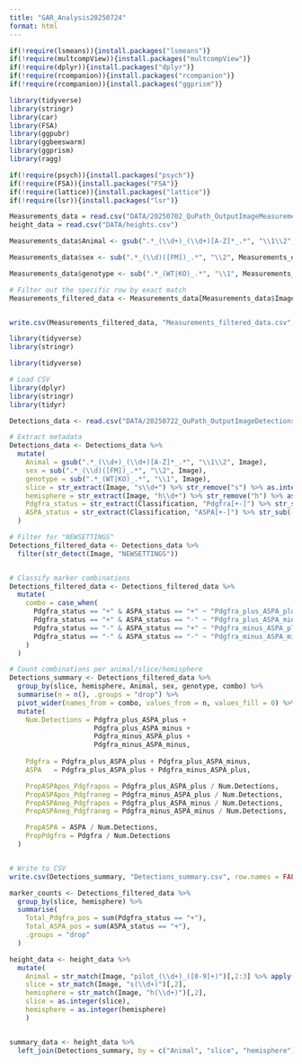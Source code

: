 ```yaml
---
title: "GAR_Analysis20250724"
format: html
---
```


```r
if(!require(lsmeans)){install.packages("lsmeans")}
if(!require(multcompView)){install.packages("multcompView")}
if(!require(dplyr)){install.packages("dplyr")}
if(!require(rcompanion)){install.packages("rcompanion")}
if(!require(rcompanion)){install.packages("ggprism")}

library(tidyverse)
library(stringr)
library(car)
library(FSA)
library(ggpubr)
library(ggbeeswarm)
library(ggprism)
library(ragg)

if(!require(psych)){install.packages("psych")}
if(!require(FSA)){install.packages("FSA")}
if(!require(lattice)){install.packages("lattice")}
if(!require(lsr)){install.packages("lsr")}

```

```r
Measurements_data = read.csv("DATA/20250702_QuPath_OutputImageMeasurements.csv")
height_data = read.csv("DATA/heights.csv")

Measurements_data$Animal <- gsub(".*_(\\d+)_(\\d+)[A-Z]*_.*", "\\1\\2", Measurements_data$Image)

Measurements_data$sex <- sub(".*_(\\d)([FM])_.*", "\\2", Measurements_data$Image)

Measurements_data$genotype <- sub(".*_(WT|KO)_.*", "\\1", Measurements_data$Image)

# Filter out the specific row by exact match
Measurements_filtered_data <- Measurements_data[Measurements_data$Image != "MAX_20250715_CTNND2_oligo_juvenile_pilot_55194_8M_WT_s1h1_ASPA488_Pdgfra594_Olig2694_DAPI405_Merged.tif_rotated.tif", ]


write.csv(Measurements_filtered_data, "Measurements_filtered_data.csv", row.names = FALSE)


```

```r
library(tidyverse)
library(stringr)

library(tidyverse)

# Load CSV
library(dplyr)
library(stringr)
library(tidyr)

Detections_data <- read.csv("DATA/20250722_QuPath_OutputImageDetections.csv")

# Extract metadata
Detections_data <- Detections_data %>%
  mutate(
    Animal = gsub(".*_(\\d+)_(\\d+)[A-Z]*_.*", "\\1\\2", Image),
    sex = sub(".*_(\\d)([FM])_.*", "\\2", Image),
    genotype = sub(".*_(WT|KO)_.*", "\\1", Image),
    slice = str_extract(Image, "s\\d+") %>% str_remove("s") %>% as.integer(),
    hemisphere = str_extract(Image, "h\\d+") %>% str_remove("h") %>% as.integer(),
    Pdgfra_status = str_extract(Classification, "Pdgfra[+-]") %>% str_sub(-1),
    ASPA_status = str_extract(Classification, "ASPA[+-]") %>% str_sub(-1)
  )

# Filter for "NEWSETTINGS"
Detections_filtered_data <- Detections_data %>%
  filter(str_detect(Image, "NEWSETTINGS"))


# Classify marker combinations
Detections_filtered_data <- Detections_filtered_data %>%
  mutate(
    combo = case_when(
      Pdgfra_status == "+" & ASPA_status == "+" ~ "Pdgfra_plus_ASPA_plus",
      Pdgfra_status == "+" & ASPA_status == "-" ~ "Pdgfra_plus_ASPA_minus",
      Pdgfra_status == "-" & ASPA_status == "+" ~ "Pdgfra_minus_ASPA_plus",
      Pdgfra_status == "-" & ASPA_status == "-" ~ "Pdgfra_minus_ASPA_minus"
    )
  )

# Count combinations per animal/slice/hemisphere
Detections_summary <- Detections_filtered_data %>%
  group_by(slice, hemisphere, Animal, sex, genotype, combo) %>%
  summarise(n = n(), .groups = "drop") %>%
  pivot_wider(names_from = combo, values_from = n, values_fill = 0) %>%
  mutate(
    Num.Detections = Pdgfra_plus_ASPA_plus +
                     Pdgfra_plus_ASPA_minus +
                     Pdgfra_minus_ASPA_plus +
                     Pdgfra_minus_ASPA_minus,
                     
    Pdgfra = Pdgfra_plus_ASPA_plus + Pdgfra_plus_ASPA_minus,
    ASPA   = Pdgfra_plus_ASPA_plus + Pdgfra_minus_ASPA_plus,

    PropASPApos_Pdgfrapos = Pdgfra_plus_ASPA_plus / Num.Detections,
    PropASPApos_Pdgfraneg = Pdgfra_minus_ASPA_plus / Num.Detections,
    PropASPAneg_Pdgfrapos = Pdgfra_plus_ASPA_minus / Num.Detections,
    PropASPAneg_Pdgfraneg = Pdgfra_minus_ASPA_minus / Num.Detections,

    PropASPA = ASPA / Num.Detections,
    PropPdgfra = Pdgfra / Num.Detections
  )


# Write to CSV
write.csv(Detections_summary, "Detections_summary.csv", row.names = FALSE)

```

```r

marker_counts <- Detections_filtered_data %>%
  group_by(slice, hemisphere) %>%
  summarise(
    Total_Pdgfra_pos = sum(Pdgfra_status == "+"),
    Total_ASPA_pos = sum(ASPA_status == "+"),
    .groups = "drop"
  )

```

```r
height_data <- height_data %>%
  mutate(
    Animal = str_match(Image, "pilot_(\\d+)_([0-9]+)")[,2:3] %>% apply(1, paste0, collapse = ""),
    slice = str_match(Image, "s(\\d+)")[,2],
    hemisphere = str_match(Image, "h(\\d+)")[,2],
    slice = as.integer(slice),
    hemisphere = as.integer(hemisphere)
    )


summary_data <- height_data %>%
  left_join(Detections_summary, by = c("Animal", "slice", "hemisphere"))
```
